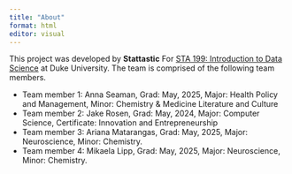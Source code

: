 ```yaml
---
title: "About"
format: html
editor: visual
---
```


This project was developed by **Stattastic** For [STA 199: Introduction to Data Science](https://sta199-s23-2.github.io/) at Duke University. The team is comprised of the following team members.

-   Team member 1: Anna Seaman, Grad: May, 2025, Major: Health Policy and Management, Minor: Chemistry & Medicine Literature and Culture
-   Team member 2: Jake Rosen, Grad: May, 2024, Major: Computer Science, Certificate: Innovation and Entrepreneurship
-   Team member 3: Ariana Matarangas, Grad: May, 2025, Major: Neuroscience, Minor: Chemistry.
-   Team member 4: Mikaela Lipp, Grad: May, 2025, Major: Neuroscience, Minor: Chemistry.
